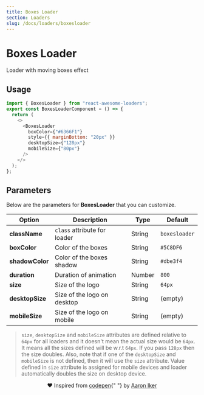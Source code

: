 ```yaml
---
title: Boxes Loader
section: Loaders
slug: /docs/loaders/boxesloader
---
```



# Boxes Loader

Loader with moving boxes effect

## Usage

<Loader name="BoxesLoader" />

```js highlight={1,5-10}
import { BoxesLoader } from "react-awesome-loaders";
export const BoxesLoaderComponent = () => {
  return (
    <>
      <BoxesLoader
        boxColor={"#6366F1"}
        style={{ marginBottom: "20px" }}
        desktopSize={"128px"}
        mobileSize={"80px"}
      />
    </>
  );
};
```

## Parameters

Below are the parameters for **BoxesLoader** that you can customize.

| Option          | Description                  | Type   | Default       |
| --------------- | ---------------------------- | ------ | ------------- |
| **className**   | `class` attribute for loader | String | `boxesloader` |
| **boxColor**    | Color of the boxes           | String | `#5C8DF6`     |
| **shadowColor** | Color of the boxes shadow    | String | `#dbe3f4`     |
| **duration**    | Duration of animation        | Number | `800`         |
| **size**        | Size of the logo             | String | `64px`        |
| **desktopSize** | Size of the logo on desktop  | String | (empty)       |
| **mobileSize**  | Size of the logo on mobile   | String | (empty)       |

> `size`, `desktopSize` and `mobileSize` attributes are defined relative to `64px` for all loaders and it doesn't mean the actual size would be `64px`. It means all the sizes defined will be w.r.t `64px`. If you pass `128px` then the size doubles. Also, note that if one of the `desktopSize` and `mobileSize` is not defined, then it will use the `size` attribute. Value defined in `size` attribute is assigned for mobile devices and loader automatically doubles the size on desktop device.

<p align="center" style={{fontSize: "13px", marginTop: "20px"}}>
  ❤️ Inspired from <a href="https://codepen.io/aaroniker/pen/ZmOMJp">codepen</a>{" "}
  by <a href="https://dribbble.com/ai">Aaron Iker</a>
</p>
